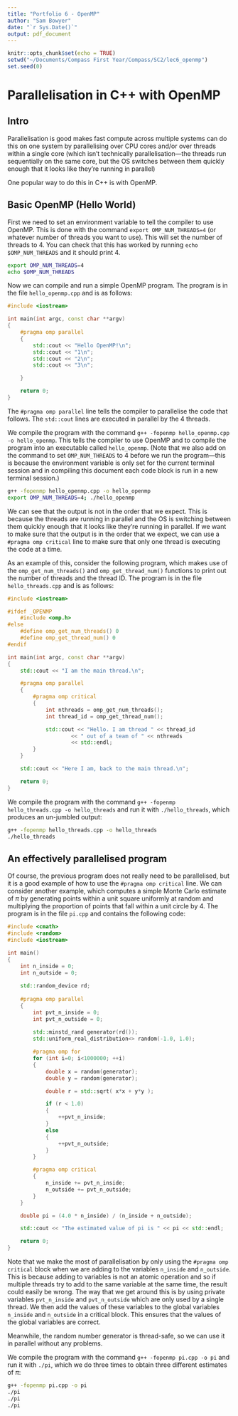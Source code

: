 ```yaml
---
title: "Portfolio 6 - OpenMP"
author: "Sam Bowyer"
date: "`r Sys.Date()`"
output: pdf_document
---
```


```r
knitr::opts_chunk$set(echo = TRUE)
setwd("~/Documents/Compass First Year/Compass/SC2/lec6_openmp")
set.seed(0)
```

# Parallelisation in C++ with OpenMP
 
## Intro
Parallelisation is good
makes fast compute
across multiple systems
can do this on one system by parallelising over CPU cores and/or over threads within a single core (which isn't technically parallelisation---the threads run sequentially on the same core, but the OS switches between them quickly enough that it looks like they're running in parallel)

One popular way to do this in C++ is with OpenMP.

## Basic OpenMP (Hello World)
First we need to set an environment variable to tell the compiler to use OpenMP. This is done with the command `export OMP_NUM_THREADS=4` (or whatever number of threads you want to use). This will set the number of threads to 4. You can check that this has worked by running `echo $OMP_NUM_THREADS` and it should print 4.

```bash
export OMP_NUM_THREADS=4
echo $OMP_NUM_THREADS
```

Now we can compile and run a simple OpenMP program. The program is in the file `hello_openmp.cpp` and is as follows:

```cpp
#include <iostream>

int main(int argc, const char **argv)
{
    #pragma omp parallel
    {
        std::cout << "Hello OpenMP!\n";
        std::cout << "1\n";
        std::cout << "2\n";
        std::cout << "3\n";

    }

    return 0;
}
```

The `#pragma omp parallel` line tells the compiler to parallelise the code that follows. The `std::cout` lines are executed in parallel by the 4 threads. 

We compile the program with the command `g++ -fopenmp hello_openmp.cpp -o hello_openmp`. This tells the compiler to use OpenMP and to compile the program into an executable called `hello_openmp`.
(Note that we also add on the command to set `OMP_NUM_THREADS` to 4 before we run the program---this is because the environment variable is only set for the current terminal session and in compiling this document each code block is run in a new terminal session.)
```bash
g++ -fopenmp hello_openmp.cpp -o hello_openmp
export OMP_NUM_THREADS=4; ./hello_openmp
```

We can see that the output is not in the order that we expect. This is because the threads are running in parallel and the OS is switching between them quickly enough that it looks like they're running in parallel. If we want to make sure that the output is in the order that we expect, we can use a `#pragma omp critical` line to make sure that only one thread is executing the code at a time.

As an example of this, consider the following program, which makes use of the `omp_get_num_threads()` and `omp_get_thread_num()` functions to print out the number of threads and the thread ID. The program is in the file `hello_threads.cpp` and is as follows:

```cpp
#include <iostream>

#ifdef _OPENMP
    #include <omp.h>
#else
    #define omp_get_num_threads() 0
    #define omp_get_thread_num() 0
#endif

int main(int argc, const char **argv)
{
    std::cout << "I am the main thread.\n";

    #pragma omp parallel
    {
        #pragma omp critical
        {
            int nthreads = omp_get_num_threads();
            int thread_id = omp_get_thread_num();

            std::cout << "Hello. I am thread " << thread_id
                    << " out of a team of " << nthreads 
                    << std::endl;
        }
    }

    std::cout << "Here I am, back to the main thread.\n";

    return 0;
}
```

We compile the program with the command `g++ -fopenmp hello_threads.cpp -o hello_threads` and run it with `./hello_threads`, which produces an un-jumbled output:

```bash
g++ -fopenmp hello_threads.cpp -o hello_threads
./hello_threads
```

## An effectively parallelised program
Of course, the previous program does not really need to be parallelised, but it is a good example of how to use the `#pragma omp critical` line.
We can consider another example, which computes a simple Monte Carlo estimate of $\pi$ by generating points within a unit square uniformly at random and multiplying the proportion of points that fall within a unit circle by 4. The program is in the file `pi.cpp` and contains the following code:

```cpp
#include <cmath>
#include <random>
#include <iostream>

int main()
{
    int n_inside = 0;
    int n_outside = 0;
    
    std::random_device rd;
    
    #pragma omp parallel
    {
        int pvt_n_inside = 0;
        int pvt_n_outside = 0;
        
        std::minstd_rand generator(rd());
        std::uniform_real_distribution<> random(-1.0, 1.0);

        #pragma omp for
        for (int i=0; i<1000000; ++i)
        {
            double x = random(generator);
            double y = random(generator);

            double r = std::sqrt( x*x + y*y );

            if (r < 1.0)
            {
                ++pvt_n_inside;
            }
            else
            {
                ++pvt_n_outside;
            }
        }

        #pragma omp critical
        {
            n_inside += pvt_n_inside;
            n_outside += pvt_n_outside;
        }
    }

    double pi = (4.0 * n_inside) / (n_inside + n_outside);

    std::cout << "The estimated value of pi is " << pi << std::endl;

    return 0;
}
```
Note that we make the most of parallelisation by only using the `#pragma omp critical` block when we are adding to the variables `n_inside` and `n_outside`. This is because adding to variables is not an atomic operation and so if multiple threads try to add to the same variable at the same time, the result could easily be wrong. 
The way that we get around this is by using private variables `pvt_n_inside` and `pvt_n_outside` which are only used by a single thread. We then add the values of these variables to the global variables `n_inside` and `n_outside` in a critical block. This ensures that the values of the global variables are correct.

Meanwhile, the random number generator is thread-safe, so we can use it in parallel without any problems.

We compile the program with the command `g++ -fopenmp pi.cpp -o pi` and run it with `./pi`, which we do three times to obtain three different estimates of $\pi$:

```bash
g++ -fopenmp pi.cpp -o pi
./pi
./pi
./pi
```

